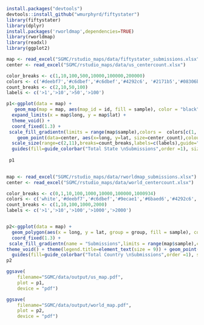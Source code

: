 
```r
install.packages("devtools")
devtools::install_github("wmurphyrd/fiftystater")
library(fiftystater)
library(dplyr)
install.packages('rworldmap',dependencies=TRUE)
library(rworldmap)
library(readxl)
library(ggplot2)


```


```r
map <- read_excel("SGMC/rstudio_maps/data/fiftystater_submissions.xlsx") 
center <- read_excel("SGMC/rstudio_maps/data/us_centercount.xlsx")

color_breaks <- c(1,10,100,500,10000,100000,200000)
colors <- c('#deebf7','#c6dbef','#c6dbef','#4292c6', '#2171b5','#08306b')
count_breaks <- c(2,10,50,100)
labels <- c('>1','>10','>50','>100')

p1<-ggplot(data = map) + 
   geom_map(map = map, aes(map_id = id, fill = sample), color = "black", size=0.13) + 
  expand_limits(x = map$long, y = map$lat) +
  theme_void() +
  coord_fixed(1.3) +
 scale_fill_gradientn(limits = range(map$sample),colors =  colors[c(1, seq_along(colors), length(colors))], values  = c(0, scales::rescale(color_breaks, from = range(map$sample)), 1),guide="colorbar")+
    geom_point(data=center, aes(x=long, y=lat, size=center_count),colour="#8B7357",fill="#FFECCC",pch=21, alpha=I(0.7))+
  scale_size(range=c(2,11),breaks=count_breaks,labels=c(labels),guide="legend")+
  guides(fill=guide_colorbar("Total State \nSubmissions",order =1), size = guide_legend("Total Center\nper State", order=2)) + theme(legend.title=element_text(size=10))
 
 p1
 
```

```r
map <- read_excel("SGMC/rstudio_maps/data/rworldmap_submissions.xlsx")
center <- read_excel("SGMC/rstudio_maps/data/world_centercount.xlsx")

color_breaks <- c(0,1,10,100,1000,10000,100000,1000934)
colors <- c('white','#deebf7','#c6dbef','#9ecae1','#6baed6','#4292c6','#2171b5','#08519c','#08306b')
count_breaks <- c(1,10,100,1000,2000)
labels <- c('>1','>10','>100','>1000','>2000')


p2<-ggplot(data = map) +
  geom_polygon(aes(x = long, y = lat, group = group, fill = sample), color = "black", size=0.13)+
  coord_fixed(1.3) +
 scale_fill_gradientn(name = "Submissions",limits = range(map$sample),colors =  colors[c(1, seq_along(colors), length(colors))], values  = c(0, scales::rescale(color_breaks, from = range(map$sample)), 1),guide="colorbar")+
theme_void() + theme(legend.title=element_text(size = 9)) + geom_point(data=center, aes(x=long, y=lat, size=center_count),colour="#8B7357",fill="#FFECCC",pch=21, alpha=I(0.7))+scale_size(range=c(2,8),breaks=count_breaks,labels=c(labels),guide="legend") +
  guides(fill=guide_colorbar("Total Country \nSubmissions",order =1), size = guide_legend("Total Centers\nper Country", order=2)) + theme(legend.title=element_text(size=10))
p2

```

```r

ggsave(
    filename="SGMC/data/output/us_map.pdf",
    plot = p1,
    device = "pdf")

ggsave(
    filename="SGMC/data/output/world_map.pdf",
    plot = p2,
    device = "pdf")


```




